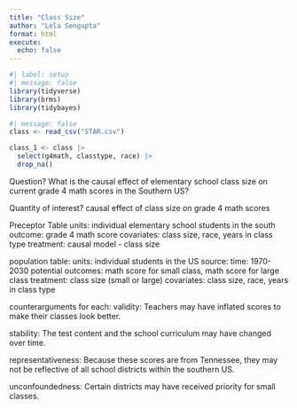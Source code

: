 ```yaml
---
title: "Class Size"
author: "Lela Sengupta"
format: html
execute:
  echo: false
---
```


```r
#| label: setup
#| message: false
library(tidyverse)
library(brms)
library(tidybayes)
```

```r
#| message: false
class <- read_csv("STAR.csv")

class_1 <- class |>
  select(g4math, classtype, race) |>
  drop_na()
```

Question?
What is the causal effect of elementary school class size on current grade 4 math scores in the Southern US? 

Quantity of interest?
causal effect of class size on grade 4 math scores 

Preceptor Table 
units: individual elementary school students in the south
outcome: grade 4 math score 
covariates: class size, race, years in class type
treatment: causal model - class size 

population table: 
units: individual students in the US
source: 
time: 1970-2030
potential outcomes: math score for small class, math score for large class 
treatment: class size (small or large)
covariates: class size, race, years in class type

counterarguments for each: 
validity: 
Teachers may have inflated scores to make their classes look better. 

stability:
The test content and the school curriculum may have changed over time. 

representativeness: 
Because these scores are from Tennessee, they may not be reflective of all school districts within the southern US.

unconfoundedness: 
Certain districts may have received priority for small classes. 


